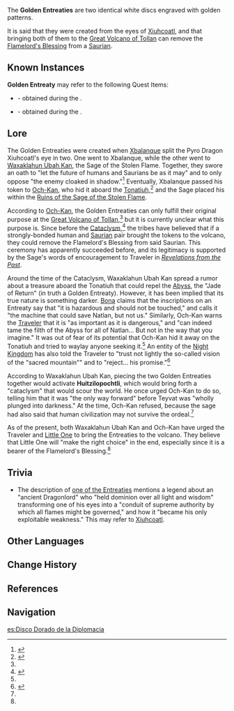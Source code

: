 {{Terminology Infobox
|image  = Item Golden Entreaty.png
|title  = Golden Entreaty
|type   = Lore
|region = Natlan
}}
The '''Golden Entreaties''' are two identical white discs engraved with golden patterns. 

It is said that they were created from the eyes of [[Xiuhcoatl]], and that bringing both of them to the [[Great Volcano of Tollan]] can remove the [[Xiuhcoatl|Flamelord's Blessing]] from a [[Saurian]].

==Known Instances==
'''Golden Entreaty''' may refer to the following Quest Items:
* {{Item|Golden Entreaty (Revelations from the Past)}} - obtained during the {{Quest|Revelations from the Past}}.
* {{Item|Golden Entreaty (Moment of Awakening)}} - obtained during the {{Quest|Moment of Awakening}}.

==Lore==
The Golden Entreaties were created when [[Xbalanque]] split the Pyro Dragon Xiuhcoatl's eye in two. One went to Xbalanque, while the other went to [[Waxaklahun Ubah Kan]], the Sage of the Stolen Flame. Together, they swore an oath to "let the future of humans and Saurians be as it may" and to only oppose "the enemy cloaked in shadow."<ref name="Revelations">{{Ref/Quest|Revelations from the Past}}</ref> Eventually, Xbalanque passed his token to [[Och-Kan]], who hid it aboard the [[Tonatiuh]],<ref name="Moment">{{Ref/Quest|Moment of Awakening}}</ref> and the Sage placed his within the [[Ruins of the Sage of the Stolen Flame]].

According to [[Och-Kan]], the Golden Entreaties can only fulfill their original purpose at the [[Great Volcano of Tollan]],<ref name="Moment" /> but it is currently unclear what this purpose is. Since before the [[Cataclysm]],<ref>{{Ref/Weapon|Flower-Wreathed Feathers}}</ref> the tribes have believed that if a strongly-bonded human and [[Saurian]] pair brought the tokens to the volcano, they could remove the Flamelord's Blessing from said Saurian. This ceremony has apparently succeeded before, and its legitimacy is supported by the Sage's words of encouragement to Traveler in ''[[Revelations from the Past]]''.

Around the time of the Cataclysm, Waxaklahun Ubah Kan spread a rumor about a treasure aboard the Tonatiuh that could repel the [[Abyss]], the "Jade of Return" (in truth a Golden Entreaty). However, it has been implied that its true nature is something darker. [[Bona]] claims that the inscriptions on an Entreaty say that "it is hazardous and should not be touched," and calls it "the machine that could save Natlan, but not us." Similarly, Och-Kan warns the [[Traveler]] that it is "as important as it is dangerous," and "can indeed tame the filth of the Abyss for all of Natlan... But not in the way that you imagine." It was out of fear of its potential that Och-Kan hid it away on the Tonatiuh and tried to waylay anyone seeking it.<ref name="Moment" /> An entity of the [[Night Kingdom]] has also told the Traveler to "trust not lightly the so-called vision of the "sacred mountain"" and to "reject... his promise."<ref>{{Ref/Quest|To the Night, What is the Night's}}</ref>

According to Waxaklahun Ubah Kan, piecing the two Golden Entreaties together would activate '''Huitzilopochtli''', which would bring forth a "cataclysm" that would scour the world. He once urged Och-Kan to do so, telling him that it was "the only way forward" before Teyvat was "wholly plunged into darkness." At the time, Och-Kan refused, because the sage had also said that human civilization may not survive the ordeal.<ref name="Moment" />

As of the present, both Waxaklahun Ubah Kan and Och-Kan have urged the Traveler and [[Little One]] to bring the Entreaties to the volcano. They believe that Little One will "make the right choice" in the end, especially since it is a bearer of the Flamelord's Blessing.<ref name="Moment" />

==Trivia==
* The description of [[Golden Entreaty (Moment of Awakening)|one of the Entreaties]] mentions a legend about an "ancient Dragonlord" who "held dominion over all light and wisdom" transforming one of his eyes into a "conduit of supreme authority by which all flames might be governed," and how it "became his only exploitable weakness." This may refer to [[Xiuhcoatl]].
<!--
==Notes==
{{Reflist|note=1}}
-->
==Other Languages==
{{Other Languages|default_hidden=1
|en      = Golden Entreaty
|zhs     = 通牒金盘
|zhs_rm  = 
|zht     = 通牒金盤
|zht_rm  = 
|ja      = 通牒の金盤
|ja_rm   = Tsuuchou no Kinban{{Assumed}}
|ko      = 통첩의 금 원반
|es      = Disco Dorado de la Diplomacia
|fr      = Supplication dorée
|ru      = Золотое прошение
|th      = แผ่นทองแห่งคำชี้ขาด
|th_rm   = 
|vi      = Đĩa Vàng Thông Điệp
|de      = Goldscheibe des Ultimatums
|id      = Cakram Emas Ultimatum
|pt      = Prato Dourado do Ultimato
|tr      = Altın Ahit
|it      = Prece dorata
}}

==Change History==
{{Change History|introduced=5.0}}

==References==
{{Reflist}}

==Navigation==
{{Lore Navbox|Terminology}}

[[es:Disco Dorado de la Diplomacia]]
